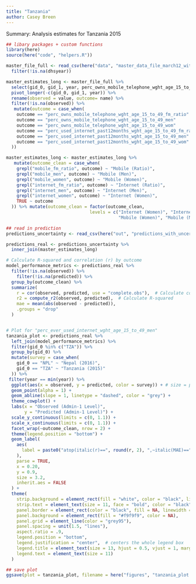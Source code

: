 ```yaml
---
title: "Tanzania"
author: Casey Breen
---
```


Summary: Analysis estimates for Tanzania 2015

```r
## libary packages + custom functions 
library(here)
source(here("code", "helpers.R")) 
```

```r
master_file_full <- read_csv(here("data", "master_data_file_march12_with_national.csv")) %>% 
  filter(!is.na(dhsyear))

master_estimates_long <- master_file_full %>% 
  select(gid_0, gid_1, year, perc_owns_mobile_telephone_wght_age_15_to_49_wom, perc_owns_mobile_telephone_wght_age_15_to_49_men, perc_owns_mobile_telephone_wght_age_15_to_49_fm_ratio, perc_used_internet_past12months_wght_age_15_to_49_wom, perc_used_internet_past12months_wght_age_15_to_49_men, perc_used_internet_past12months_wght_age_15_to_49_fm_ratio) %>% 
  pivot_longer(-c(gid_0, gid_1, year)) %>% 
  rename(observed = value, outcome= name) %>% 
  filter(!is.na(observed)) %>% 
   mutate(outcome = case_when(
    outcome == "perc_owns_mobile_telephone_wght_age_15_to_49_fm_ratio" ~   "mobile_fm_ratio",
    outcome == "perc_owns_mobile_telephone_wght_age_15_to_49_men"      ~    "mobile_men",
    outcome == "perc_owns_mobile_telephone_wght_age_15_to_49_wom"      ~      "mobile_women",
    outcome == "perc_used_internet_past12months_wght_age_15_to_49_fm_ratio" ~ "internet_fm_ratio", 
    outcome == "perc_used_internet_past12months_wght_age_15_to_49_men" ~      "internet_men",
    outcome == "perc_used_internet_past12months_wght_age_15_to_49_wom" ~       "internet_women"
  ))

master_estimates_long <- master_estimates_long %>% 
   mutate(outcome_clean = case_when(
    grepl("mobile_fm_ratio", outcome) ~ "Mobile (Ratio)",
    grepl("mobile_men", outcome) ~ "Mobile (Men)",
    grepl("mobile_women", outcome) ~ "Mobile (Women)",
    grepl("internet_fm_ratio", outcome) ~ "Internet (Ratio)",
    grepl("internet_men", outcome) ~ "Internet (Men)",
    grepl("internet_women", outcome) ~ "Internet (Women)",
    TRUE ~ outcome
  )) %>% mutate(outcome_clean = factor(outcome_clean, 
                                levels = c("Internet (Women)", "Internet (Men)", "Internet (Ratio)",
                                           "Mobile (Women)", "Mobile (Men)", "Mobile (Ratio)")))
```


```r
## read in prediction 
predictions_uncertainty <- read_csv(here("out", "predictions_with_uncertainty.csv"))

predictions_real <- predictions_uncertainty %>% 
  inner_join(master_estimates_long) 
```

```r
# Calculate R-squared and correlation (r) by outcome
model_performance_metrics <- predictions_real %>%
  filter(!is.na(observed)) %>% 
    filter(!is.na(predicted)) %>% 
  group_by(outcome_clean) %>%
  summarize(
    r = cor(observed, predicted, use = "complete.obs"),  # Calculate correlation
    r2 = compute_r2(observed, predicted),  # Calculate R-squared
    mae = mean(abs(observed - predicted)), 
    .groups = "drop"
  )


# Plot for "perc_ever_used_internet_wght_age_15_to_49_men"
tanzania_plot <- predictions_real %>%
  left_join(model_performance_metrics) %>% 
  filter(gid_0 %in% c("TZA")) %>% 
  group_by(gid_0) %>%
  mutate(survey = case_when(
    gid_0 == "NPL" ~ "Nepal (2016)",
    gid_0 == "TZA" ~ "Tanzania (2015)"
  )) %>% 
 filter(year == min(year)) %>%
  ggplot(aes(x = observed, y = predicted, color = survey)) + # size = pop_all_age_total_dhsyear
  geom_point(alpha = 1) +
  geom_abline(slope = 1, linetype = "dashed", color = "grey") +
  theme_cowplot() +
  labs(x = "Observed (Admin-1 Level)",
       y = "Predicted (Admin-1 Level)") + 
  scale_y_continuous(limits = c(0, 1.1)) +
  scale_x_continuous(limits = c(0, 1.1)) +
  facet_wrap(~outcome_clean, nrow = 2) +
  theme(legend.position = "bottom") + 
  geom_label(
    aes(
      label = paste0("atop(italic(r)==", round(r, 2), ",~italic(MAE)==", round(mae, 2), ")")
    ),
    parse = TRUE,
    x = 0.20,
    y = 0.9,
    size = 3.2,
    inherit.aes = FALSE
  ) +
  theme(
    strip.background = element_rect(fill = "white", color = "black", linewidth = 0.8),
    strip.text = element_text(size = 11, face = "bold", color = "black"),
    panel.border = element_rect(color = "black", fill = NA, linewidth = 0.5),
    panel.background = element_rect(fill = "#f9f9f9", color = NA),
    panel.grid = element_line(color = "grey95"),
    panel.spacing = unit(1.5, "lines"),
    aspect.ratio = .9,
    legend.position = "bottom",
    legend.justification = "center",  # centers the whole legend box
    legend.title = element_text(size = 13, hjust = 0.5, vjust = 1, margin = margin(b = 4)),
    legend.text = element_text(size = 11)
  ) 

## save plot 
ggsave(plot = tanzania_plot, filename = here("figures", "tanzania_plot.png"), width = 10, height = 6)

```



